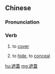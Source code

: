 {{also|遮盖}}
==Chinese==
{{zh-forms|s=遮盖}}

===Pronunciation===
{{zh-pron
|m=zhēgài
|c=ze1 goi3,ze1 koi3
|mn=qz,xm,zz:chia-kài
|h=pfs=châ-koi
|cat=v
}}

===Verb===
{{zh-verb}}

# to [[cover]]
#: {{zh-syn|遮蔽}}
# {{lb|zh|figurative}} to [[hide]], to [[conceal]]
#: {{zh-syn|掩蓋|掩飾}}

[[hu:遮蓋]]
[[mg:遮蓋]]